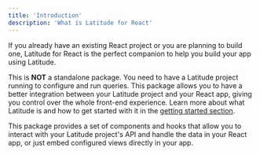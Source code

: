 ```yaml
---
title: 'Introduction'
description: 'What is Latitude for React'
---
```



<Pixel />

If you already have an existing React project or you are planning to build one, Latitude for React is the perfect companion to help you build your app using Latitude.

This is **NOT** a standalone package. You need to have a Latitude project running to configure and run queries.
This package allows you to have a better integration between your Latitude project and your React app, giving you control over the whole front-end experience.
Learn more about what Latitude is and how to get started with it in the [getting started section](/guides/getting-started/introduction).

This package provides a set of components and hooks that allow you to interact with your Latitude project's API and handle the data in your React app, or just embed configured views directly in your app.
